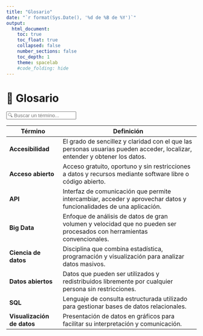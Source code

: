 ```yaml
---
title: "Glosario"
date: "`r format(Sys.Date(), '%d de %B de %Y')`"
output:
  html_document:
    toc: true
    toc_float: true
    collapsed: false
    number_sections: false
    toc_depth: 1
    theme: spacelab
    #code_folding: hide
---
```


<style type="text/css">

/* Navbar Styles */
.navbar {
  background-color:  #00BFB3 !important; /* Background color of the navbar */
  border-color:  #0077C8 !important; /* Border color of the navbar */
  background-image: none !important; /* Removes any background image */
  height: 65px; /* Sets navbar height */
}

/* Navbar Link Styles */
.navbar-default .navbar-nav > li > a {
  color: #FFFFFF !important;  /* Text color for links */
  font-weight: bold !important; /* Bold text */
}

.navbar-default .navbar-nav > li > a:hover,
.navbar-default .navbar-nav > li > a:focus {
  color:  #00BFB3 !important; /* Hover and focus text color */
  font-weight: bold; /* Keeps text bold on hover/focus */
}

/* Active List Group Item Styles */
.list-group-item.active,
.list-group-item.active:focus,
.list-group-item.active:hover {
  z-index: 2;
  color:  #00BFB3; /* Text color for active list item */
  background-color: #E4D0EF; /* Background color for active list item */
  border-color:  #00BFB3; /* Border color for active list item */
}

/* Title, Subtitle, Author, and Date Styles */
h1.title {
  color: #003057; /* Color for title */
}

h4.subtitle {
  color: #003057; /* Color for subtitle */
}

h5.author {
  color: #003057; /* Color for author */
}

h5.date {
  color: #8B5F65; /* Color for date */
}

/* Hyperlink Styles */
a {
  color: #003057; /* Text color for hyperlinks */
  text-decoration: none; /* Removes underline from hyperlinks */
}

a:hover {
  color: #005a9c; /* Color when hovering over hyperlinks */
  text-decoration: underline; /* Underlines text when hovering over hyperlinks */
}

a:visited {
  color: #6C4F56; /* Color for visited hyperlinks */
}

a:active {
  color: #4A2C31; /* Color for active hyperlinks (while clicking) */
}

</style>


# 📖 Glosario

<!-- Barra de búsqueda -->
<input type="text" id="glosario-busqueda" onkeyup="filtrarGlosario()" placeholder="🔍 Buscar un término..." class="form-control mb-3">

<!-- Tabla de términos -->
<table class="table table-striped">
  <thead>
    <tr>
      <th>Término</th>
      <th>Definición</th>
    </tr>
  </thead>
  <tbody id="glosario">
  <tr><td><strong>Accesibilidad</strong></td><td>El grado de sencillez y claridad con el que las personas usuarias pueden acceder, localizar, entender y obtener los datos.</td></tr>
    <tr><td><strong>Acceso abierto</strong></td><td>Acceso gratuito, oportuno y sin restricciones a datos y recursos mediante software libre o código abierto.</td></tr>
    <tr><td><strong>API</strong></td><td>Interfaz de comunicación que permite intercambiar, acceder y aprovechar datos y funcionalidades de una aplicación.</td></tr>
    <tr><td><strong>Big Data</strong></td><td>Enfoque de análisis de datos de gran volumen y velocidad que no pueden ser procesados con herramientas convencionales.</td></tr>
    <tr><td><strong>Ciencia de datos</strong></td><td>Disciplina que combina estadística, programación y visualización para analizar datos masivos.</td></tr>
    <tr><td><strong>Datos abiertos</strong></td><td>Datos que pueden ser utilizados y redistribuidos libremente por cualquier persona sin restricciones.</td></tr>
    <tr><td><strong>SQL</strong></td><td>Lenguaje de consulta estructurada utilizado para gestionar bases de datos relacionales.</td></tr>
    <tr><td><strong>Visualización de datos</strong></td><td>Presentación de datos en gráficos para facilitar su interpretación y comunicación.</td></tr>
  </tbody>
</table>

<!-- JavaScript para la búsqueda en glosario -->
<script>
  function filtrarGlosario() {
    let input = document.getElementById("glosario-busqueda");
    let filter = input.value.toLowerCase();
    let table = document.getElementById("glosario");
    let tr = table.getElementsByTagName("tr");

    for (let i = 0; i < tr.length; i++) {
      let td = tr[i].getElementsByTagName("td")[0];
      if (td) {
        let textValue = td.textContent || td.innerText;
        if (textValue.toLowerCase().indexOf(filter) > -1) {
          tr[i].style.display = "";
        } else {
          tr[i].style.display = "none";
        }
      }
    }
  }
</script>
